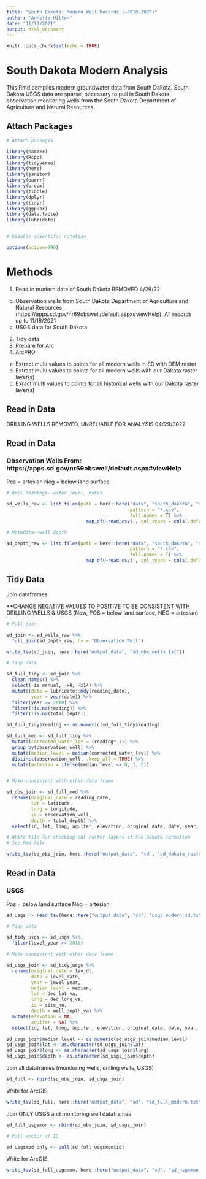 ```yaml
---
title: "South Dakota: Modern Well Records (~2010-2020)"
author: "Annette Hilton"
date: "11/17/2021"
output: html_document
---
```


```r
knitr::opts_chunk$set(echo = TRUE)
```

# South Dakota Modern Analysis 

This Rmd compiles modern groundwater data from South Dakota. 
South Dakota USGS data are sparse, necessary to pull in South Dakota observation monitoring wells from the South Dakota Department of Agriculture and Natural Resources. 

## Attach Packages

```r
# Attach packages 

library(parzer)
library(Rcpp)
library(tidyverse)
library(here)
library(janitor)
library(purrr)
library(broom)
library(tibble)
library(dplyr)
library(tidyr)
library(ggpubr)
library(data.table)
library(lubridate)


# Disable scientific notation 

options(scipen=999)
```

# Methods 

1. Read in modern data of South Dakota 
  <!-- a. Drilling wells from South Dakota Department of Agriculture and Natural Resources (https://apps.sd.gov/nr68welllogs/). From 1/01/1800-11/22/2021  --> REMOVED 4/29/22
  b. Observation wells from South Dakota Department of Agriculture and Natural Resources (https://apps.sd.gov/nr69obswell/default.aspx#viewHelp). All records up to 11/18/2021
  c. USGS data for South Dakota 
2. Tidy data 
3. Prepare for Arc 
4. ArcPRO
  a. Extract multi values to points for all modern wells in SD with DEM raster 
  b. Extract multi values to points for all modern wells with our Dakota raster layer(s) 
  c. Exract multi values to points for all historical wells with our Dakota raster layer(s)

## Read in Data

<!-- ### Drilling wells  --> DRILLING WELLS REMOVED, UNRELIABLE FOR ANALYSIS 04/29/2022

<!-- Pos = below land surface  -->
<!-- Neg = artesian  -->

<!-- ```{r} -->
<!-- sd_raw_drill <- -->
<!--     list.files(path = here::here("data", "south_dakota", "sd_drill_wells"), -->
<!--                pattern = "*.csv",  -->
<!--                full.names = T) %>%  -->
<!--     map_df(~read_csv(., col_types = cols(.default = "c")))  -->

<!-- ``` -->

<!-- ## Tidy Data  -->

<!-- ```{r} -->
<!-- # Tidy data  -->

<!-- sd_tidy_drill <- sd_raw_drill %>%  -->
<!--   clean_names() %>%  -->
<!--   select(-guid, -comp_rpt_pdf) %>%  -->
<!--   mutate(date = lubridate::mdy(well_comp_date),  -->
<!--          year = lubridate::year(date)) %>%  -->
<!--   filter(year >= 2010) %>%  -->
<!--   filter(!is.na(static_value),  -->
<!--          !is.na(depth)) %>%  -->
<!--   mutate(id = seq(1:2598),  -->
<!--          artesian = ifelse(static_value <= 0, 1, 0))  -->

<!-- sd_tidy_drill$id <- sub("^", "w", sd_tidy_drill$id)  -->

<!-- # Make consistent with other data frame  -->

<!-- sd_drill_join <- sd_tidy_drill %>%  -->
<!--   rename(original_date = well_comp_date,  -->
<!--          median_level = static_value) %>%  -->
<!--   mutate(elevation = NA) %>%  -->
<!--   select(id, lat, long, aquifer, elevation, original_date, date, year, depth, median_level, artesian)  -->

<!-- sd_drill_join$median_level <- as.numeric(sd_drill_join$median_level) -->

<!-- ``` -->

## Read in Data 

### Observation Wells From: https://apps.sd.gov/nr69obswell/default.aspx#viewHelp

Pos = artesian 
Neg = below land surface 

```r
# Well Readings--water level, dates 

sd_wells_raw <- list.files(path = here::here("data", "south_dakota", "sd_obs_wells", "well_readings"), 
                                             pattern = "*.csv", 
                                             full.names = T) %>% 
                             map_df(~read_csv(., col_types = cols(.default = "c")))

# Metadata--well depth 

sd_depth_raw <- list.files(path = here::here("data", "south_dakota", "sd_obs_wells", "meta_data"), 
                                             pattern = "*.csv", 
                                             full.names = T) %>% 
                             map_df(~read_csv(., col_types = cols(.default = "c")))
```

## Tidy Data 

Join dataframes 

**CHANGE NEGATIVE VALUES TO POSITIVE TO BE CONSISTENT WITH DRILLING WELLS & USGS 
(Now, POS = below land surface, NEG = artesian)

```r
# Full join 

sd_join <- sd_wells_raw %>% 
  full_join(sd_depth_raw, by = "Observation Well")

write_tsv(sd_join, here::here("output_data", "sd_obs_wells.txt"))

# Tidy data 

sd_full_tidy <- sd_join %>% 
  clean_names() %>% 
  select(-is_manual, -x8, -x14) %>% 
  mutate(date = lubridate::mdy(reading_date), 
         year = year(date)) %>% 
  filter(year >= 2010) %>% 
  filter(!is.na(reading)) %>% 
  filter(!is.na(total_depth)) 

sd_full_tidy$reading <- as.numeric(sd_full_tidy$reading)

sd_full_med <- sd_full_tidy %>% 
  mutate(corrected_water_lev = (reading*-1)) %>% 
  group_by(observation_well) %>% 
  mutate(median_level = median(corrected_water_lev)) %>% 
  distinct(observation_well, .keep_all = TRUE) %>% 
  mutate(artesian = ifelse(median_level <= 0, 1, 0))


# Make consistent with other data frame 

sd_obs_join <- sd_full_med %>% 
  rename(original_date = reading_date, 
         lat = latitude, 
         long = longitude, 
         id = observation_well, 
         depth = total_depth) %>% 
  select(id, lat, long, aquifer, elevation, original_date, date, year, depth, median_level, artesian)

# Write file for checking our raster layers of the Dakota formation 
# See Rmd file 

write_tsv(sd_obs_join, here::here("output_data", "sd", "sd_dakota_rastercheck.txt"))

```


## Read in Data 

### USGS 

Pos = below land surface 
Neg = artesian 

```r
sd_usgs <- read_tsv(here::here("output_data", "sd", "usgs_modern_sd.txt"))

```

```r
# Tidy data 

sd_tidy_usgs <- sd_usgs %>%   
  filter(level_year >= 2010) 

# Make consistent with other data frame 

sd_usgs_join <- sd_tidy_usgs %>% 
  rename(original_date = lev_dt, 
         date = level_date,
         year = level_year, 
         median_level = median, 
         lat = dec_lat_va, 
         long = dec_long_va, 
         id = site_no, 
         depth = well_depth_va) %>% 
  mutate(elevation = NA, 
         aquifer = NA) %>% 
  select(id, lat, long, aquifer, elevation, original_date, date, year, depth, median_level, artesian) 

sd_usgs_join$median_level <- as.numeric(sd_usgs_join$median_level)
sd_usgs_join$lat <- as.character(sd_usgs_join$lat)
sd_usgs_join$long <- as.character(sd_usgs_join$long)
sd_usgs_join$depth <- as.character(sd_usgs_join$depth)

```

Join all dataframes (monitoring wells, drilling wells, USGS)

```r
sd_full <- rbind(sd_obs_join, sd_usgs_join)
```

Write for ArcGIS 

```r
write_tsv(sd_full, here::here("output_data", "sd", "sd_full_modern.txt"))
```

Join ONLY USGS and monitoring well dataframes 

```r
sd_full_usgsmon <- rbind(sd_obs_join, sd_usgs_join)

# Pull vector of ID 

sd_usgsmod_only <- pull(sd_full_usgsmon$id)
```

Write for ArcGIS 

```r
write_tsv(sd_full_usgsmon, here::here("output_data", "sd", "sd_usgsmon_modern.txt"))
```


